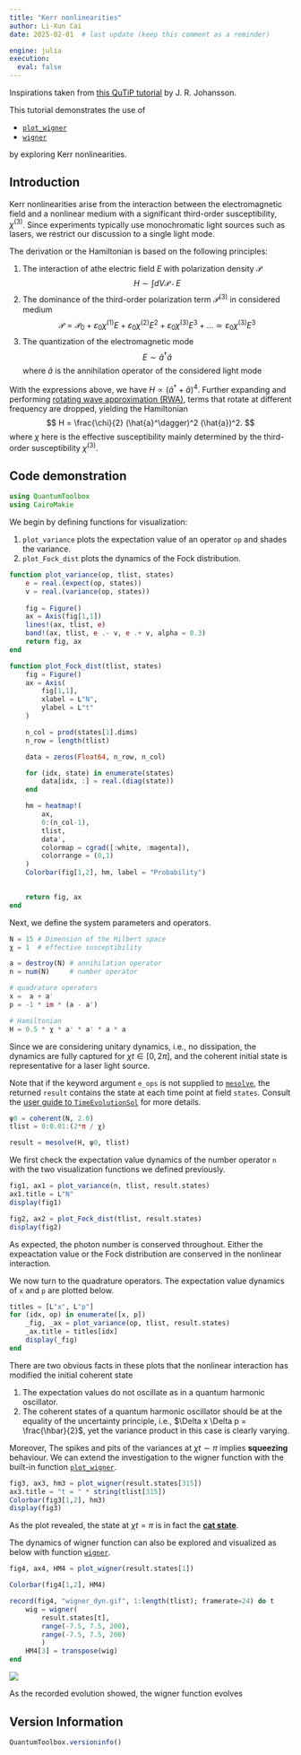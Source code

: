 ```yaml
---
title: "Kerr nonlinearities"
author: Li-Xun Cai
date: 2025-02-01  # last update (keep this comment as a reminder)

engine: julia
execution:
  eval: false
---
```


Inspirations taken from [this QuTiP tutorial](https://nbviewer.org/urls/qutip.org/qutip-tutorials/tutorials-v5/lectures/Lecture-14-Kerr-nonlinearities.ipynb) by J. R. Johansson.

This tutorial demonstrates the use of 

- [`plot_wigner`](https://qutip.org/QuantumToolbox.jl/stable/resources/api#QuantumToolbox.plot_wigner)
- [`wigner`](https://qutip.org/QuantumToolbox.jl/stable/resources/api#QuantumToolbox.wigner)

by exploring Kerr nonlinearities.

## Introduction

Kerr nonlinearities arise from the interaction between the electromagnetic field and a nonlinear medium with a significant third-order susceptibility, $\chi^{(3)}$. Since experiments typically use monochromatic light sources such as lasers, we restrict our discussion to a single light mode.

The derivation or the Hamiltonian is based on the following principles:

1. The interaction of athe electric field $E$ with polarization density $\mathcal{P}$
    $$
    H \sim \int dV \mathcal{P} \cdot E 
    $$
2.  The dominance of the third-order polarization term $\mathcal{P}^{(3)}$ in considered medium
    $$
    \mathcal{P} = \mathcal{P}_0 + \varepsilon_0 \chi^{(1)} E + \varepsilon_0 \chi^{(2)} E^2 + \varepsilon_0 \chi^{(3)} E^3 + \dots \simeq \varepsilon_0 \chi^{(3)} E^3
    $$
3. The quantization of the electromagnetic mode
    $$
    E \sim \hat{a}^\dagger \hat{a}
    $$
    where $\hat{a}$ is the annihilation operator of the considered light mode

With the expressions above, we have $H \propto (\hat{a}^\dagger + \hat{a})^4$. Further expanding and performing [rotating wave approximation (RWA)](https://en.wikipedia.org/wiki/Rotating-wave_approximation), terms that rotate at different frequency are dropped, yielding the Hamiltonian
$$
H = \frac{\chi}{2} (\hat{a}^\dagger)^2 (\hat{a})^2.
$$
where $\chi$ here is the effective susceptibility mainly determined by the third-order susceptibility $\chi^{(3)}$.

## Code demonstration

```julia
using QuantumToolbox
using CairoMakie
```

We begin by defining functions for visualization:

1. `plot_variance` plots the expectation value of an operator `op` and shades the variance. 
2. `plot_Fock_dist` plots the dynamics of the Fock distribution.
```julia
function plot_variance(op, tlist, states)
    e = real.(expect(op, states))
    v = real.(variance(op, states))
    
    fig = Figure()
    ax = Axis(fig[1,1])
    lines!(ax, tlist, e)
    band!(ax, tlist, e .- v, e .+ v, alpha = 0.3)
    return fig, ax
end

function plot_Fock_dist(tlist, states)
    fig = Figure()
    ax = Axis(
        fig[1,1],
        xlabel = L"N",
        ylabel = L"t"
    )

    n_col = prod(states[1].dims)
    n_row = length(tlist)

    data = zeros(Float64, n_row, n_col)

    for (idx, state) in enumerate(states)
        data[idx, :] = real.(diag(state))
    end

    hm = heatmap!(
        ax, 
        0:(n_col-1), 
        tlist, 
        data', 
        colormap = cgrad([:white, :magenta]),
        colorrange = (0,1)
    )
    Colorbar(fig[1,2], hm, label = "Probability")

    
    return fig, ax
end
```

Next, we define the system parameters and operators.
```julia
N = 15 # Dimension of the Hilbert space
χ = 1  # effective susceptibility

a = destroy(N) # annihilation operator
n = num(N)     # number operator

# quadrature operators
x =  a + a'    
p = -1 * im * (a - a')

# Hamiltonian
H = 0.5 * χ * a' * a' * a * a
```

Since we are considering unitary dynamics, i.e., no dissipation, the dynamics are fully captured for $\chi t \in \left[0, 2 \pi \right]$, and the coherent initial state is representative for a laser light source. 

Note that if the keyword argument `e_ops` is not supplied to [`mesolve`](https://qutip.org/QuantumToolbox.jl/stable/resources/api#QuantumToolbox.sesolve), the returned `result` contains the state at each time point at field `states`. Consult the [user guide to `TimeEvolutionSol`](https://qutip.org/QuantumToolbox.jl/stable/users_guide/time_evolution/solution) for more details.
```julia
ψ0 = coherent(N, 2.0)
tlist = 0:0.01:(2*π / χ)

result = mesolve(H, ψ0, tlist)
```

We first check the expectation value dynamics of the number operator `n` with the two visualization functions we defined previously.
```julia
fig1, ax1 = plot_variance(n, tlist, result.states)
ax1.title = L"N"
display(fig1)

fig2, ax2 = plot_Fock_dist(tlist, result.states)
display(fig2)
```
As expected, the photon number is conserved throughout. Either the expeactation value or the Fock distribution are conserved in the nonlinear interaction.

We now turn to the quadrature operators. The expectation value dynamics of `x` and `p` are plotted below. 
```julia
titles = [L"x", L"p"]
for (idx, op) in enumerate([x, p])
    _fig, _ax = plot_variance(op, tlist, result.states)
    _ax.title = titles[idx]
    display(_fig)
end
```
There are two obvious facts in these plots that the nonlinear interaction has modified the initial coherent state

1. The expectation values do not oscillate as in a quantum harmonic oscillator.
2. The coherent states of a quantum harmonic oscillator should be at the equality of the uncertainty principle, i.e., $\Delta x \Delta p = \frac{\hbar}{2}$, yet the variance product in this case is clearly varying.

Moreover, The spikes and pits of the variances at $\chi t \sim \pi$ implies **squeezing** behaviour. We can extend the investigation to the wigner function with the built-in function [`plot_wigner`](https://qutip.org/QuantumToolbox.jl/stable/resources/api#QuantumToolbox.plot_wigner). 
```julia
fig3, ax3, hm3 = plot_wigner(result.states[315])
ax3.title = "t = " * string(tlist[315])
Colorbar(fig3[1,2], hm3)
display(fig3)
```
As the plot revealed, the state at $\chi t = \pi$ is in fact the [**cat state**](https://en.wikipedia.org/wiki/Cat_state#Cat_states_in_single_modes).

The dynamics of wigner function can also be explored and visualized as below with function [`wigner`](https://qutip.org/QuantumToolbox.jl/stable/resources/api#QuantumToolbox.wigner).
```julia
fig4, ax4, HM4 = plot_wigner(result.states[1])

Colorbar(fig4[1,2], HM4)

record(fig4, "wigner_dyn.gif", 1:length(tlist); framerate=24) do t
    wig = wigner(
        result.states[t], 
        range(-7.5, 7.5, 200), 
        range(-7.5, 7.5, 200)
        )
    HM4[3] = transpose(wig)
end
```
![](images/kerr_wigner_dyn.gif)

As the recorded evolution showed, the wigner function evolves

## Version Information
```julia
QuantumToolbox.versioninfo()
```

